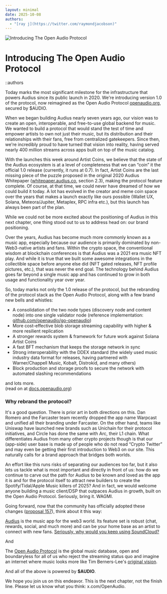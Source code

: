 ```yaml
---
layout: minimal
date: 2025-10-08
authors: 
  - "[ray j](https://twitter.com/raymondjacobson)"
---
```


<img alt='Introducing The Open Audio Protocol' src='/introducing-the-open-audio-protocol.jpg' />

# Introducing The Open Audio Protocol

::authors

Today marks the most significant milestone for the infrastructure that powers Audius since its public launch in 2020. We're introducing version 1.0 of the protocol, now reimagined as the Open Audio Protocol [openaudio.org](https://openaudio.org), secured by $AUDIO.
<br />

When we began building Audius nearly seven years ago, our vision was to create an open, interoperable, and free-to-use global backend for music. We wanted to build a protocol that would stand the test of time and empower artists to own not just their music, but its distribution and their relationships with their fans, free from centralized gatekeepers. Since then, we're incredibly proud to have turned that vision into reality, having served nearly 400 million streams across apps built on top of the music catalog.
<br />

With the launches this week around Artist Coins, we believe that the state of the Audius ecosystem is at a level of completeness that we can “coin” it the official 1.0 release (currently, it runs at 0.7). In fact, Artist Coins are the last missing piece of the puzzle proposed in the original 2020 Audius Whitepaper ([whitepaper.audius.co](https://whitepaper.audius.co), section 2.3), making the protocol feature complete. Of course, at that time, we could never have dreamed of how we could build it today. A lot has evolved in the creator and meme coin space over the years that makes a launch exactly like ours possible (Wallet UX, Solana, Meteora/Jupiter, Metaplex, RPC infra etc.), but this launch has always been part of the plan.
<br />

While we could not be more excited about the positioning of Audius in this next chapter, one thing stood out to us to address head on: our brand positioning.
<br />

Over the years, Audius has become much more commonly known as a music app, especially because our audience is primarily dominated by non-Web3-native artists and fans. Within the crypto space, the conventional wisdom at blockchain conferences is that Audius was a 2021 era music NFT play. And while it is true that we built some awesome integrations in the collectible space before anyone else did (NFT gated releases, NFT profile pictures, etc.), that was never the end goal. The technology behind Audius goes far beyond a single music app and has continued to grow in both usage and functionality year over year.
<br />

So, today marks not only the 1.0 release of the protocol, but the rebranding of the protocol stack as the Open Audio Protocol, along with a few brand new bells and whistles:

* A consolidation of the two node types (discovery node and content node) into one single validator node (reference implementation: [github.com/openaudio/go-openaudio](https://github.com/openaudio/go-openaudio))
* More cost-effective blob storage streaming capability with higher & more resilient replication
* A stronger rewards system & framework for future work against Solana Artist Coins
* A fast BFT mechanism that keeps the storage network in sync
* Strong interoperability with the DDEX standard (the widely used music industry data format for releases, having partnered with Warner/Chappell Music, Kobalt, Distrokid, and many others)
* Block production and storage proofs to secure the network with automated 
slashing recommendations

and lots more.\
(read on at [docs.openaudio.org](https://docs.openaudio.org))
<br />

### Why rebrand the protocol?

It's a good question. There is prior art in both directions on this. Dan Romero and the Farcaster team recently dropped the app name Warpcast and unified all their branding under Farcaster. On the other hand, teams like Uniswap have launched new brands such as Unichain for their protocol initiatives, and Circle has done the same with Arc, their L1 chain. What differentiates Audius from many other crypto projects though is that our (app-side) user base is made up of people who do not read “Crypto Twitter” and may even be getting their first introduction to Web3 on our site. This naturally calls for a brand approach that bridges both worlds.
<br />

An effort like this runs risks of separating our audiences too far, but it also lets us tackle what is most important and directly in front of us: how do we continue to carve out the path for Audius to be known and loved as the app it is and for the protocol itself to attract new builders to create the Spotify/Tidal/Apple Music killers of 2025? And in fact, we would welcome anyone building a music client/DSP that outpaces Audius in growth, built on the Open Audio Protocol. Seriously, bring it. WAGMI.
<br />

Going forward, now that the community has officially adopted these changes ([proposal 157](https://dashboard.audius.org/#/governance/proposal/157)), think about it this way:
<br />

[Audius](https://audius.co/) is the music app for the web3 world. Its feature set is robust (chat, rewards, social, and much more) and can be your home base as an artist to connect with new fans. [Seriously, why would you keep using SoundCloud?](https://blog.audius.co/article/compare-audius-vs-soundcloud-the-differences-you-need-to-know)

And

The [Open Audio Protocol](https://openaudio.org) is the global music database, open and boundaryless for all of us who reject the streaming status quo and imagine an internet where music looks more like Tim Berners-Lee's [original vision](https://www.vanityfair.com/news/2018/07/the-man-who-created-the-world-wide-web-has-some-regrets).

And all of the above is powered by **$AUDIO**.
<br />


We hope you join us on this endeavor. This is the next chapter, not the finish line. Please let us know what you think: x.com/OpenAudio.